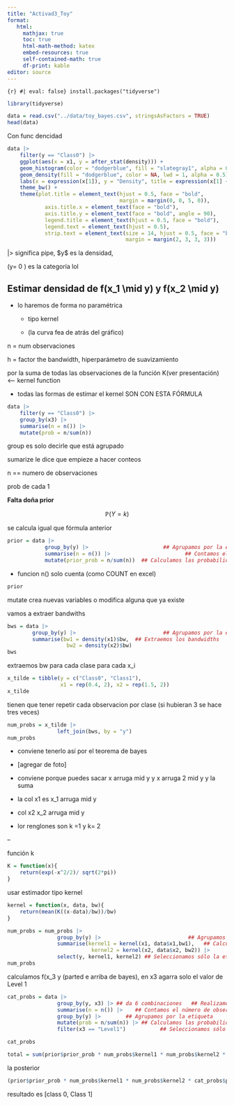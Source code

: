 ```yaml
---
title: "Activad3_Toy"
format:
   html:
     mathjax: true
     toc: true
     html-math-method: katex
     embed-resources: true
     self-contained-math: true
     df-print: kable
editor: source
---
```


`{r} #| eval: false} install.packages("tidyverse")`

```r
library(tidyverse)
```

```r
data = read.csv("../data/toy_bayes.csv", stringsAsFactors = TRUE)
head(data)
```

Con func dencidad

```r
data |>
    filter(y == "Class0") |>
    ggplot(aes(x = x1, y = after_stat(density))) +
    geom_histogram(color = "dodgerblue", fill = "slategray1", alpha = 0.4) +
    geom_density(fill = "dodgerblue", color = NA, lwd = 1, alpha = 0.5) +
    labs(x = expression(x[1]), y = "Density", title = expression(x[1] ~ "|" ~ y == 0)) +
    theme_bw() +
    theme(plot.title = element_text(hjust = 0.5, face = "bold",
                                    margin = margin(0, 0, 5, 0)),
            axis.title.x = element_text(face = "bold"),
            axis.title.y = element_text(face = "bold", angle = 90),
            legend.title = element_text(hjust = 0.5, face = "bold"),
            legend.text = element_text(hjust = 0.5),
            strip.text = element_text(size = 14, hjust = 0.5, face = "bold",
                                      margin = margin(2, 3, 3, 3)))
```

\|\> significa pipe, \$y\$ es la densidad,

(y= 0 ) es la categoría lol

## Estimar densidad de f(x_1 \\mid y) y f(x_2 \\mid y)

-   lo haremos de forma no paramétrica

    -   tipo kernel

    -   (la curva fea de atrás del gráfico)

n = num observaciones

h = factor the bandwidth, hiperparámetro de suavizamiento

por la suma de todas las observaciones de la función K(ver presentación) \<-- kernel function

-   todas las formas de estimar el kernel SON CON ESTA FÓRMULA

```r
data |>
    filter(y == "Class0") |>
    group_by(x3) |>
    summarise(n = n()) |>
    mutate(prob = n/sum(n))
```

group es solo decirle que está agrupado

sumarize le dice que empieze a hacer conteos

n == numero de observaciones

prob de cada 1

**Falta doña prior**

$$
\mathbb{P}(Y = k)
$$

se calcula igual que fórmula anterior

```r
prior = data |>
            group_by(y) |>                        ## Agrupamos por la etiqueta
            summarise(n = n()) |>                        ## Contamos el número de observaciones de cada clase
            mutate(prior_prob = n/sum(n))  ## Calculamos las probabilidades a priori
```

-   funcion n() solo cuenta (como COUNT en excel)

```r
prior
```

mutate crea nuevas variables o modifica alguna que ya existe

vamos a extraer bandwiths

```r
bws = data |>
        group_by(y) |>                            ## Agrupamos por la etiqueta
        summarise(bw1 = density(x1)$bw,  ## Extraemos los bandwidths
                   bw2 = density(x2)$bw)
bws
```

extraemos bw para cada clase para cada x_i

```r
x_tilde = tibble(y = c("Class0", "Class1"),
                 x1 = rep(0.4, 2), x2 = rep(1.5, 2))
x_tilde
```

tienen que tener repetir cada observacion por clase (si hubieran 3 se hace tres veces)

```r
num_probs = x_tilde |>
                left_join(bws, by = "y")
num_probs
```

-   conviene tenerlo así por el teorema de bayes

-   \[agregar de foto\]

-   conviene porque puedes sacar x arruga mid y y x arruga 2 mid y y la suma

-   la col x1 es x_1 arruga mid y

-   col x2 x_2 arruga mid y

-   lor renglones son k =1 y k= 2

--

función k

```r
K = function(x){
    return(exp(-x^2/2)/ sqrt(2*pi))
}
```

usar estimador tipo kernel

```r
kernel = function(x, data, bw){
    return(mean(K((x-data)/bw))/bw)
}


```

```r
num_probs = num_probs |>
                group_by(y) |>                            ## Agrupamos por la etiqueta
                summarise(kernel1 = kernel(x1, data$x1,bw1),   ## Calculamos los kernels
                           kernel2 = kernel(x2, data$x2, bw2)) |>
                select(y, kernel1, kernel2) ## Seleccionamos sólo la etiqueta y los kernels
num_probs
```

calculamos f(x_3 \mid y (parted e arriba de bayes), en x3 agarra solo el valor de Level 1

```r
cat_probs = data |>
                group_by(y, x3) |> ## da 6 combinaciones   ## Realizamos la agrupación por la etiqueta y x3
                summarise(n = n()) |>    ## Contamos el número de observaciones, estas son las combinaciones, se divide entre cada clase de y
                group_by(y) |>        ## Agrupamos por la etiqueta
                mutate(prob = n/sum(n)) |> ## Calculamos las probabilidades
                filter(x3 == "Level1")           ## Seleccionamos sólo el caso cuando x3 = Level1
```

```r
cat_probs
```

```r
total = sum(prior$prior_prob * num_probs$kernel1 * num_probs$kernel2 * cat_probs$prob)
```

la posterior

```r
(prior$prior_prob * num_probs$kernel1 * num_probs$kernel2 * cat_probs$prob)/total
```

resultado es \[class 0, Class 1\]
